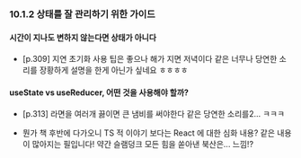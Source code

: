 ### 10.1.2 상태를 잘 관리하기 위한 가이드

#### 시간이 지나도 변하지 않는다면 상태가 아니다

- [p.309] 지연 초기화 사용 팁은 좋으나 해가 지면 저녁이다 같은 너무나 당연한 소리를 장황하게 설명을 한게 아닌가 싶네요 ㅎㅎㅎㅎ

#### useState vs useReducer, 어떤 것을 사용해야 할까?

- [p.313] 라면을 여러개 끓이면 큰 냄비를 써야한다 같은 당연한 소리를2... ㅋㅋㅋ

- 뭔가 책 후반에 다가오니 TS 적 이야기 보다는 React 에 대한 심화 내용? 같은 내용이 많아지는 필입니다! 약간 슬램덩크 모든 힘을 쏟아낸 북산은... 느낌!?
